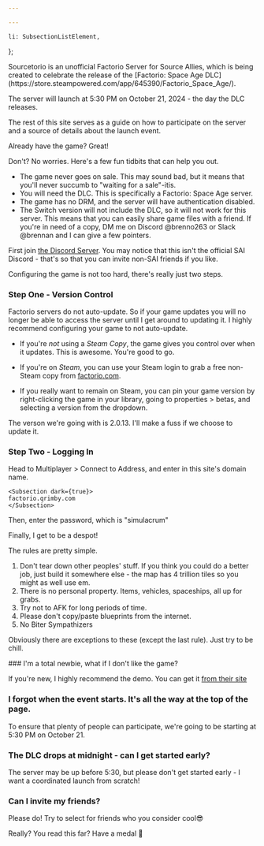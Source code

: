 ```yaml
---

---
```


    li: SubsectionListElement,
};

<CardSection>
Sourcetorio is an unofficial Factorio Server for Source Allies,
which is being created to celebrate the release of the
[Factorio: Space Age DLC](https://store.steampowered.com/app/645390/Factorio_Space_Age/).

The server will launch at <span class="text-gradient-animated">5:30 PM on October 21, 2024</span> - the day the DLC releases.

<Countdown releaseDateString="2024-10-21T22:30:00.000Z" client:load />

The rest of this site serves as a guide on how to participate on the server and a source of details about the launch event. 
</CardSection>

<CardSection title="Aquisition" collapsing={true} startCollapsed={false} client:idle>
Already have the game? Great!

Don't? No worries. Here's a few fun tidbits that can help you out.
- The game never goes on sale. This may sound bad, but it means that you'll never succumb to "waiting for a sale"-itis.
- You will need the DLC. This is specifically a Factorio: Space Age server.
- The game has no DRM, and the server will have authentication disabled.
- The Switch version will not include the DLC, so it will not work for this server.
This means that you can easily share game files with a friend.
If you're in need of a copy, DM me on Discord <span class="text=gradient">@brenno263</span> or Slack <span class="text-gradient">@brennan</span> and I can give a few pointers.
</CardSection>

<CardSection title="Getting Started" collapsing={true} startCollapsed={false} client:idle>
First join <a href="https://discord.gg/scWc58ckr3">the Discord Server</a>.
You may notice that this isn't the official SAI Discord - that's so that you can
invite non-SAI friends if you like.

Configuring the game is not too hard, there's really just two steps.
### Step One - Version Control
Factorio servers do not auto-update. So if your game updates you will no longer be able to access the server until I get around to updating it. I highly recommend configuring your game to not auto-update.

- If you're *not* using a *Steam Copy*, the game gives you control over when it updates.
<span class="text-gradient-animated">This is awesome.</span> You're good to go.

- If you're on *Steam*, you can use your Steam login to grab a free non-Steam copy from <a href="https://factorio.com">factorio.com</a>.

- If you really want to remain on Steam, you can pin your game version by right-clicking
the game in your library, going to properties > betas, and selecting a version from the dropdown.

The verson we're going with is <span class="text-gradient">2.0.13</span>. I'll make a fuss if we choose to update it.
### Step Two - Logging In

Head to Multiplayer > Connect to Address, and enter in this site's domain name.

    <Subsection dark={true}>
    factorio.qrimby.com
    </Subsection>

Then, enter the password, which is "simulacrum"

</CardSection>

<CardSection title="Da Rulez" collapsing={true} startCollapsed={false} client:idle>
Finally, I get to be a despot!

The rules are pretty simple.
1. Don't tear down other peoples' stuff. If you think you could do a better job, just build it somewhere else - the map has 4 trillion tiles so you might as well use em.
2. There is no personal property. Items, vehicles, spaceships, all up for grabs.
3. Try not to AFK for long periods of time.
4. Please don't copy/paste blueprints from the internet.
5. No Biter Sympathizers

Obviously there are exceptions to these (except the last rule). Just try to be chill.
</CardSection>

<CardSection title="FAQ" collapsing={true} startCollapsed={false} client:idle>
### I'm a total newbie, what if I don't like the game?

If you're new, I highly recommend the demo. You can get it <a href="https://factorio.com/download">from their site</a>

### I forgot when the event starts. It's all the way at the top of the page.

To ensure that plenty of people can participate, we're going to be starting at 5:30 PM on October 21.

### The DLC drops at midnight - can I get started early?

The server may be up before 5:30, but please don't get started early - I want a coordinated launch from scratch!

### Can I invite my friends?
Please do! Try to select for friends who you consider <span class="text-gradient-animated">cool</span>😎
</CardSection>

<CardSection title="The Last Section" collapsing={true} startCollapsed={true} client:idle>
Really? You read this far?
Have a medal 🏅
</CardSection>